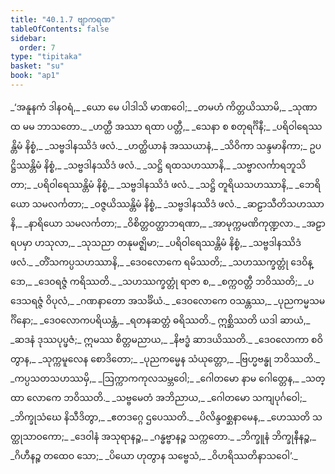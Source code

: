 ```yaml
---
title: "40.1.7 ဗျာကရဏ"
tableOfContents: false
sidebar:
  order: 7
type: "tipitaka"
basket: "su"
book: "ap1"
---
```



<DynamicBreadcrumb />

<Division number="70" book="ap1" e="ch" v="20" p="356">

<Paragraph number="4367" type="verses" book="ap1">
_‘အနူနကံ ဒါနဝရံ,_  
_ယော မေ ပါဒါသိ မာဏဝေါ;_  
_တမဟံ ကိတ္တယိဿာမိ,_  
_သုဏာထ မမ ဘာသတော._  

</Paragraph>

</Division>
<Division number="71" book="ap1" e="ch" v="20" p="357">

<Paragraph number="4368" type="verses" book="ap1">
_ဟတ္ထီ အဿာ ရထာ ပတ္တီ,_  
_သေနာ စ စတုရင်္ဂိနီ;_  
_ပရိဝါရေဿန္တိမံ နိစ္စံ,_  
_သဗ္ဗဒါနဿိဒံ ဖလံ._  

</Paragraph>

</Division>
<Division number="72" book="ap1" e="ch" v="20" p="357">

<Paragraph number="4369" type="verses" book="ap1">
_ဟတ္ထိယာနံ အဿယာနံ,_  
_သိဝိကာ သန္ဒမာနိကာ;_  
ဥပဋ္ဌိဿန္တိမံ နိစ္စံ,_  
_သဗ္ဗဒါနဿိဒံ ဖလံ._  

</Paragraph>

</Division>
<Division number="73" book="ap1" e="ch" v="20" p="357">

<Paragraph number="4370" type="verses" book="ap1">
_သဋ္ဌိ ရထသဟဿာနိ,_  
_သဗ္ဗာလင်္ကာရဘူသိတာ;_  
_ပရိဝါရေဿန္တိမံ နိစ္စံ,_  
_သဗ္ဗဒါနဿိဒံ ဖလံ._  

</Paragraph>

</Division>
<Division number="74" book="ap1" e="ch" v="20" p="357">

<Paragraph number="4371" type="verses" book="ap1">
_သဋ္ဌိ တူရိယသဟဿာနိ,_  
_ဘေရိယော သမလင်္ကတာ;_  
_ဝဇ္ဇယိဿန္တိမံ နိစ္စံ,_  
_သဗ္ဗဒါနဿိဒံ ဖလံ._  

</Paragraph>

</Division>
<Division number="75" book="ap1" e="ch" v="20" p="357">

<Paragraph number="4372" type="verses" book="ap1">
_ဆဠာသီတိသဟဿာနိ,_  
_နာရိယော သမလင်္ကတာ;_  
_ဝိစိတ္တဝတ္ထာဘရဏာ,_  
_အာမုက္ကမဏိကုဏ္ဍလာ._  

</Paragraph>

</Division>
<Division number="76" book="ap1" e="ch" v="20" p="357">

<Paragraph number="4373" type="verses" book="ap1">
_အဠာရပမှာ ဟသုလာ,_  
_သုသညာ တနုမဇ္ဈိမာ;_  
_ပရိဝါရေဿန္တိမံ နိစ္စံ,_  
_သဗ္ဗဒါနဿိဒံ ဖလံ._  

</Paragraph>

</Division>
<Division number="77" book="ap1" e="ch" v="20" p="357">

<Paragraph number="4374" type="verses" book="ap1">
_တိံသကပ္ပသဟဿာနိ,_  
_ဒေဝလောကေ ရမိဿတိ;_  
_သဟဿက္ခတ္တုံ ဒေဝိန္ဒော,_  
_ဒေဝရဇ္ဇံ ကရိဿတိ._  

</Paragraph>

</Division>
<Division number="78" book="ap1" e="ch" v="20" p="357">

<Paragraph number="4375" type="verses" book="ap1">
_သဟဿက္ခတ္တုံ ရာဇာ စ,_  
_စက္ကဝတ္တီ ဘဝိဿတိ;_  
_ပဒေသရဇ္ဇံ ဝိပုလံ,_  
_ဂဏနာတော အသင်္ခိယံ._  

</Paragraph>

</Division>
<Division number="79" book="ap1" e="ch" v="20" p="357">

<Paragraph number="4376" type="verses" book="ap1">
_ဒေဝလောကေ ဝသန္တဿ,_  
_ပုညကမ္မသမင်္ဂိနော;_  
_ဒေဝလောကပရိယန္တံ,_  
_ရတနဆတ္တံ ဓရိဿတိ._  

</Paragraph>

</Division>
<Division number="80" book="ap1" e="ch" v="20" p="357">

<Paragraph number="4377" book="ap1">
ဣစ္ဆိဿတိ ယဒါ ဆာယံ,_  
_ဆဒနံ ဒုဿပုပ္ဖဇံ;_  
ဣမဿ စိတ္တမညာယ,_  
_နိဗဒ္ဓံ ဆာဒယိဿတိ._  

</Paragraph>

</Division>
<Division number="81" book="ap1" e="ch" v="20" p="357">

<Paragraph number="4378" type="verses" book="ap1">
_ဒေဝလောကာ စဝိတွာန,_  
_သုက္ကမူလေန စောဒိတော;_  
_ပုညကမ္မေန သံယုတ္တော,_  
_ဗြဟ္မဗန္ဓု ဘဝိဿတိ._  

</Paragraph>

</Division>
<Division number="82" book="ap1" e="ch" v="20" p="357">

<Paragraph number="4379" type="verses" book="ap1">
_ကပ္ပသတသဟဿမှိ,_  
_ဩက္ကာကကုလသမ္ဘဝေါ;_  
_ဂေါတမော နာမ ဂေါတ္တေန,_  
_သတ္ထာ လောကေ ဘဝိဿတိ._  

</Paragraph>

</Division>
<Division number="83" book="ap1" e="ch" v="20" p="357">

<Paragraph number="4380" type="verses" book="ap1">
_သဗ္ဗမေတံ အဘိညာယ,_  
_ဂေါတမော သကျပုင်္ဂဝေါ;_  
_ဘိက္ခုသံဃေ နိသီဒိတွာ,_  
_ဧတဒဂ္ဂေ ဌပေဿတိ._  

</Paragraph>

</Division>
<Division number="84" book="ap1" e="ch" v="20" p="358">

<Paragraph number="4381" type="verses" book="ap1">
_ပိလိန္ဒဝစ္ဆနာမေန,_  
_ဟေဿတိ သတ္ထုသာဝကော;_  
_ဒေဝါနံ အသုရာနဉ္စ,_  
_ဂန္ဓဗ္ဗာနဉ္စ သက္ကတော._  

</Paragraph>

</Division>
<Division number="85" book="ap1" e="ch" v="20" p="358">

<Paragraph number="4382" type="verses" book="ap1">
_ဘိက္ခူနံ ဘိက္ခုနီနဉ္စ,_  
_ဂိဟီနဉ္စ တထေဝ သော;_  
_ပိယော ဟုတွာန သဗ္ဗေသံ,_  
_ဝိဟရိဿတိနာသဝေါ’._
</Paragraph>
</Division>